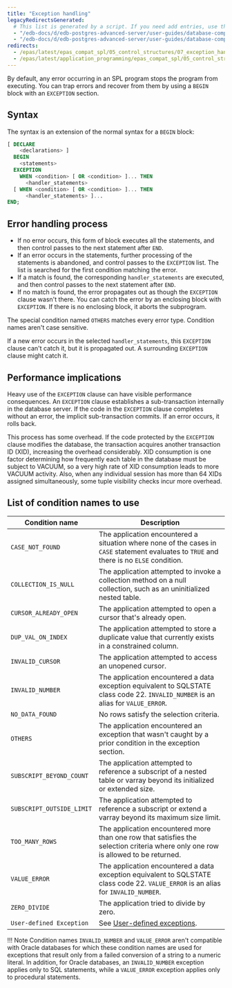 ```yaml
---
title: "Exception handling"
legacyRedirectsGenerated:
  # This list is generated by a script. If you need add entries, use the `legacyRedirects` key.
  - "/edb-docs/d/edb-postgres-advanced-server/user-guides/database-compatibility-for-oracle-developers-guide/9.6/Database_Compatibility_for_Oracle_Developers_Guide_v9.6.1.068.html"
  - "/edb-docs/d/edb-postgres-advanced-server/user-guides/database-compatibility-for-oracle-developers-guide/9.5/Database_Compatibility_for_Oracle_Developers_Guide.1.162.html"
redirects:
  - /epas/latest/epas_compat_spl/05_control_structures/07_exception_handling/ #generated for docs/epas/reorg-role-use-case-mode
  - /epas/latest/application_programming/epas_compat_spl/05_control_structures/07_exception_handling/
---
```


<div id="exception_handling" class="registered_link"></div>

By default, any error occurring in an SPL program stops the program from executing. You can trap errors and recover from them by using a `BEGIN` block with an `EXCEPTION` section. 

## Syntax 

The syntax is an extension of the normal syntax for a `BEGIN` block:

```sql
[ DECLARE
    <declarations> ]
  BEGIN
    <statements>
  EXCEPTION
    WHEN <condition> [ OR <condition> ]... THEN
      <handler_statements>
  [ WHEN <condition> [ OR <condition> ]... THEN
      <handler_statements> ]...
END;
```

## Error handling process

- If no error occurs, this form of block executes all the statements, and then control passes to the next statement after `END`. 
- If an error occurs in the statements, further processing of the statements is abandoned, and control passes to the `EXCEPTION` list. The list is searched for the first condition matching the error. 
- If a match is found, the corresponding `handler_statements` are executed, and then control passes to the next statement after `END`. 
- If no match is found, the error propagates out as though the `EXCEPTION` clause wasn't there. You can catch the error by an enclosing block with `EXCEPTION`. If there is no enclosing block, it aborts the subprogram.

The special condition named `OTHERS` matches every error type. Condition names aren't case sensitive.

If a new error occurs in the selected `handler_statements`, this `EXCEPTION` clause can't catch it, but it is propagated out. A surrounding `EXCEPTION` clause might catch it.

## Performance implications

Heavy use of the `EXCEPTION` clause can have visible performance consequences. An `EXCEPTION` clause establishes a sub-transaction internally in the database server. If the code in the `EXCEPTION` clause completes without an error, the implicit sub-transaction commits. If an error occurs, it rolls back. 

This process has some overhead. If the code protected by the `EXCEPTION` clause modifies the database, the transaction acquires another transaction ID (XID), increasing the overhead considerably. XID consumption is one factor determining how frequently each table in the database must be subject to VACUUM, so a very high rate of XID consumption leads to more VACUUM activity. Also, when any individual session has more than 64 XIDs assigned simultaneously, some tuple visibility checks incur more overhead. 

## List of condition names to use

| Condition name            | Description                                                                                                                                   |
| ------------------------- | --------------------------------------------------------------------------------------------------------------------------------------------- |
| `CASE_NOT_FOUND`          | The application encountered a situation where none of the cases in `CASE` statement evaluates to `TRUE` and there is no `ELSE` condition. |
| `COLLECTION_IS_NULL`      | The application attempted to invoke a collection method on a null collection, such as an uninitialized nested table.                       |
| `CURSOR_ALREADY_OPEN`     | The application attempted to open a cursor that's already open.                                                                          |
| `DUP_VAL_ON_INDEX`        | The application attempted to store a duplicate value that currently exists in a constrained column.                                   |
| `INVALID_CURSOR`          | The application attempted to access an unopened cursor.                                                                                   |
| `INVALID_NUMBER`          | The application encountered a data exception equivalent to SQLSTATE class code 22. `INVALID_NUMBER` is an alias for `VALUE_ERROR`.      |
| `NO_DATA_FOUND`           | No rows satisfy the selection criteria.                                                                                                       |
| `OTHERS`                  | The application encountered an exception that wasn't caught by a prior condition in the exception section.                           |
| `SUBSCRIPT_BEYOND_COUNT`  | The application attempted to reference a subscript of a nested table or varray beyond its initialized or extended size.                   |
| `SUBSCRIPT_OUTSIDE_LIMIT` | The application attempted to reference a subscript or extend a varray beyond its maximum size limit.                                      |
| `TOO_MANY_ROWS`           | The application encountered more than one row that satisfies the selection criteria where only one row is allowed to be returned.       |
| `VALUE_ERROR`             | The application encountered a data exception equivalent to SQLSTATE class code 22. `VALUE_ERROR` is an alias for `INVALID_NUMBER`.      |
| `ZERO_DIVIDE`             | The application tried to divide by zero.                                                                                                  |
| `User-defined Exception`  | See [User-defined exceptions](08_user_defined_exceptions/#user_defined_exceptions).                                                           |

!!! Note
    Condition names `INVALID_NUMBER` and `VALUE_ERROR` aren't compatible with Oracle databases for which these condition names are used for exceptions that result only from a failed conversion of a string to a numeric literal. In addition, for Oracle databases, an `INVALID_NUMBER` exception applies only to SQL statements, while a `VALUE_ERROR` exception applies only to procedural statements.

